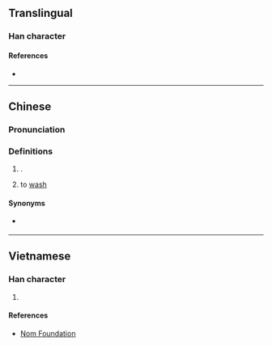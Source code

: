{{character info/new}}
==Translingual==

===Han character===
{{Han char|rn=85|rad=水|as=10|sn=13|four=37136|canj=EEII|ids=⿰氵蚤}}

====References====
* {{Han ref|kx=0639.350|dkj=17945|dj=1046.230|hdz=31711.070|uh=6E9E|ud=28318|bh=DE52|bd=56914}}

----

==Chinese==
{{zh-forms}}

===Pronunciation===
{{zh-pron
|m=sāo
|c=sou1
|mc=y
|oc=y
|ma=
|cat=v
}}

===Definitions===
{{zh-hanzi}}

# {{n-g|Used in}} {{zh-l|溞溞|[[sound]] of [[rinsing]] [[rice]]}}.
# to [[wash]]

====Synonyms====
* {{q|to wash}} {{zh-l|洗}}

----

==Vietnamese==

===Han character===
{{vi-readings|rs=水10| hanviet = tao}}

# {{defn|lang=vi|sort=水10}}

====References====
* [http://nomfoundation.org/common/nom_details.php?codepoint=6e9e Nom Foundation]